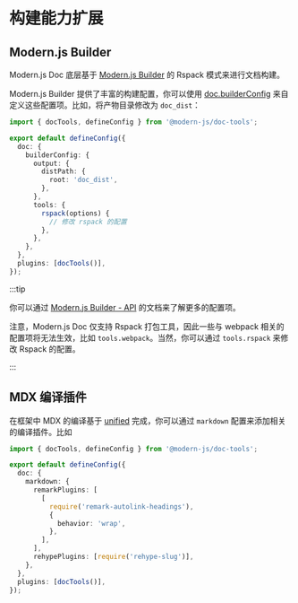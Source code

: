 # 构建能力扩展

## Modern.js Builder

Modern.js Doc 底层基于 [Modern.js Builder](https://modernjs.dev/builder/) 的 Rspack 模式来进行文档构建。

Modern.js Builder 提供了丰富的构建配置，你可以使用 [doc.builderConfig](/api/config/config-build.html#builderconfig) 来自定义这些配置项。比如，将产物目录修改为 `doc_dist`：

```ts title="modern.config.ts"
import { docTools, defineConfig } from '@modern-js/doc-tools';

export default defineConfig({
  doc: {
    builderConfig: {
      output: {
        distPath: {
          root: 'doc_dist',
        },
      },
      tools: {
        rspack(options) {
          // 修改 rspack 的配置
        },
      },
    },
  },
  plugins: [docTools()],
});
```

:::tip

你可以通过 [Modern.js Builder - API](https://modernjs.dev/builder/api/index.html) 的文档来了解更多的配置项。

注意，Modern.js Doc 仅支持 Rspack 打包工具，因此一些与 webpack 相关的配置项将无法生效，比如 `tools.webpack`。当然，你可以通过 `tools.rspack` 来修改 Rspack 的配置。

:::

## MDX 编译插件

在框架中 MDX 的编译基于 [unified](https://github.com/unifiedjs/unified) 完成，你可以通过 `markdown` 配置来添加相关的编译插件。比如

```ts title="modern.config.ts"
import { docTools, defineConfig } from '@modern-js/doc-tools';

export default defineConfig({
  doc: {
    markdown: {
      remarkPlugins: [
        [
          require('remark-autolink-headings'),
          {
            behavior: 'wrap',
          },
        ],
      ],
      rehypePlugins: [require('rehype-slug')],
    },
  },
  plugins: [docTools()],
});
```
